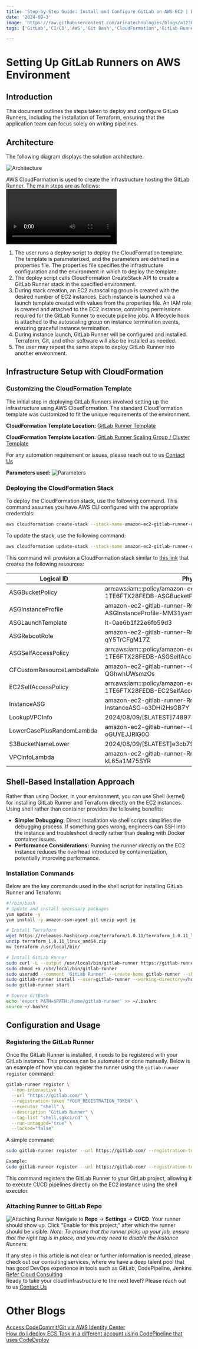 ```yaml
---
title: 'Step-by-Step Guide: Install and Configure GitLab on AWS EC2 | DevOps CI/CD with GitLab on AWS '
date: '2024-09-3'
image: 'https://raw.githubusercontent.com/arinatechnologies/blogs/a1230c7dad61f35ee5d53b0234db4f665f5a43f5/images/gitlab%20thumbnail.webp'
tags: ['GitLab','CI/CD','AWS','Git Bash','CloudFormation','GitLab Runner','CodeCommit','Terraform','AWS EC2','DevOps','Automation','Infrastructure as Code','Shell Scripting','Pipeline']

---
```

# Setting Up GitLab Runners on AWS Environment

## Introduction
This document outlines the steps taken to deploy and configure GitLab Runners, including the installation of Terraform, ensuring that the application team can focus solely on writing pipelines.

## Architecture
The following diagram displays the solution architecture.

![Architecture](https://github.com/arinatechnologies/blogs/blob/0d061d2f4057c06b187ada5d2dde7c7d765d9abc/images/gitlabrunnersimage.png)

AWS CloudFormation is used to create the infrastructure hosting the GitLab Runner. The main steps are as follows:
<Video id="KYUYm3iLOv4" title="Setting Up GitLab Runners on AWS Environment"/>

1. The user runs a deploy script to deploy the CloudFormation template. The template is parameterized, and the parameters are defined in a properties file. The properties file specifies the infrastructure configuration and the environment in which to deploy the template.
2. The deploy script calls CloudFormation CreateStack API to create a GitLab Runner stack in the specified environment.
3. During stack creation, an EC2 autoscaling group is created with the desired number of EC2 instances. Each instance is launched via a launch template created with values from the properties file. An IAM role is created and attached to the EC2 instance, containing permissions required for the GitLab Runner to execute pipeline jobs. A lifecycle hook is attached to the autoscaling group on instance termination events, ensuring graceful instance termination.
4. During instance launch, GitLab Runner will be configured and installed. Terraform, Git, and other software will also be installed as needed.
5. The user may repeat the same steps to deploy GitLab Runner into another environment.

## Infrastructure Setup with CloudFormation

### Customizing the CloudFormation Template
The initial step in deploying GitLab Runners involved setting up the infrastructure using AWS CloudFormation. The standard CloudFormation template was customized to fit the unique requirements of the environment.

**CloudFormation Template Location:** [GitLab Runner Template](https://sgk-runner-gitlab.s3.us-west-2.amazonaws.com/gitlab-runner.yaml)

**CloudFormation Template Location:** [GitLab Runner Scaling Group / Cluster Template](https://github.com/arinatechnologies/blogs/raw/814769ea883b6dad85dcdd758c71f5edf17ce3e6/code/gitlab-runner/gitlab-runner.zip)


For any automation requirement or issues, please reach out to us [ Contact Us](https://www.arinatechnologies.com/contact) <br/>

**Parameters used:**
![Parameters](https://github.com/arinatechnologies/blogs/commit/145ff3ac529cd5883e56acc20c1600fd97c76cd9#diff-5572aa29a3f5c28e2d56dacf550c662702f558ed96a03b029e43f60acd653e73)
### Deploying the CloudFormation Stack
To deploy the CloudFormation stack, use the following command. This command assumes you have AWS CLI configured with the appropriate credentials:

```bash
aws cloudformation create-stack --stack-name amazon-ec2-gitlab-runner-demo1 --template-body file://gitlab-runner.yaml --capabilities CAPABILITY_NAMED_IAM
```

To update the stack, use the following command:

```bash
aws cloudformation update-stack --stack-name amazon-ec2-gitlab-runner-demo1 --template-body file://gitlab-runner.yaml --capabilities CAPABILITY_NAMED_IAM
```

This command will provision a CloudFormation stack similar to [this link](https://us-west-2.console.aws.amazon.com/cloudformation/home?region=us-west-2#/stacks/stackinfo?stackId=arn%3Aaws%3Acloudformation%3Aus-west-2%3A533267450200%3Astack%2Famazon-ec2-gitlab-runner%2Fce23d680-55ed-11ef-b4ec-02b5a44c5779) that creates the following resources:

| Logical ID                 | Physical ID                                                                                       | Type                        |
| -------------------------- | ------------------------------------------------------------------------------------------------- | --------------------------- |
| ASGBucketPolicy            | arn:aws:iam::<account id>:policy/amazon-ec2-gitlab-runner-RnrASG-1TE6FTX28FEDB-ASGBucketPolicy     | AWS::IAM::ManagedPolicy      |
| ASGInstanceProfile          | amazon-ec2-gitlab-runner-RnrASG-1TE6FTX28FEDB-ASGInstanceProfile-MM31yammSlL2                     | AWS::IAM::InstanceProfile    |
| ASGLaunchTemplate           | lt-0ae6b1f22e6fb59d3                                                                             | AWS::EC2::LaunchTemplate     |
| ASGRebootRole               | amazon-ec2-gitlab-runner-RnrASG-1TE6F-ASGRebootRole-qY5TrCFgM17Z                                  | AWS::IAM::Role               |
| ASGSelfAccessPolicy         | arn:aws:iam::<account id>:policy/amazon-ec2-gitlab-runner-RnrASG-1TE6FTX28FEDB-ASGSelfAccessPolicy| AWS::IAM::ManagedPolicy      |
| CFCustomResourceLambdaRole  | amazon-ec2-gitlab-runner--CFCustomResourceLambdaRol-QGhwhUWsmzOs                                  | AWS::IAM::Role               |
| EC2SelfAccessPolicy         | arn:aws:iam::<account id>:policy/amazon-ec2-gitlab-runner-RnrASG-1TE6FTX28FEDB-EC2SelfAccessPolicy| AWS::IAM::ManagedPolicy      |
| InstanceASG               | amazon-ec2-gitlab-runner-RnrASG-1TE6FTX28FEDB-InstanceASG-o3DHi2HsGB7Y                            | AWS::AutoScaling::AutoScalingGroup  |
| LookupVPCInfo             | 2024/08/09/[$LATEST]74897306b3a74abd98a9c637a27c19a7                                              | Custom::VPCInfo                     |
| LowerCasePlusRandomLambda  | amazon-ec2-gitlab-runner--LowerCasePlusRandomLambd-oGUYEJJRIG0O                                   | AWS::Lambda::Function               |
| S3BucketNameLower         | 2024/08/09/[$LATEST]e3cb7909bd224ab594c81514708e7827                                              | Custom::Lowercase                   |
| VPCInfoLambda             | amazon-ec2-gitlab-runner-RnrASG-1TE6-VPCInfoLambda-kL65a1M75SYR                                   | AWS::Lambda::Function               |


## Shell-Based Installation Approach
Rather than using Docker, in your environment, you can use Shell (kernel) for installing GitLab Runner and Terraform directly on the EC2 instances. Using shell rather than container provides the following benefits:

- **Simpler Debugging:** Direct installation via shell scripts simplifies the debugging process. If something goes wrong, engineers can SSH into the instance and troubleshoot directly rather than dealing with Docker container issues.
- **Performance Considerations:** Running the runner directly on the EC2 instance reduces the overhead introduced by containerization, potentially improving performance.

### Installation Commands
Below are the key commands used in the shell script for installing GitLab Runner and Terraform:

```bash
#!/bin/bash
# Update and install necessary packages
yum update -y
yum install -y amazon-ssm-agent git unzip wget jq

# Install Terraform
wget https://releases.hashicorp.com/terraform/1.0.11/terraform_1.0.11_linux_amd64.zip
unzip terraform_1.0.11_linux_amd64.zip
mv terraform /usr/local/bin/

# Install GitLab Runner
sudo curl -L --output /usr/local/bin/gitlab-runner https://gitlab-runner-downloads.s3.amazonaws.com/latest/binaries/gitlab-runner-linux-amd64
sudo chmod +x /usr/local/bin/gitlab-runner
sudo useradd --comment 'GitLab Runner' --create-home gitlab-runner --shell /bin/bash
sudo gitlab-runner install --user=gitlab-runner --working-directory=/home/gitlab-runner
sudo gitlab-runner start

# Source GitBash
echo 'export PATH=$PATH:/home/gitlab-runner' >> ~/.bashrc
source ~/.bashrc
```

## Configuration and Usage

### Registering the GitLab Runner
Once the GitLab Runner is installed, it needs to be registered with your GitLab instance. This process can be automated or done manually. Below is an example of how you can register the runner using the `gitlab-runner register` command:

```bash
gitlab-runner register \
  --non-interactive \
  --url "https://gitlab.com/" \
  --registration-token "YOUR_REGISTRATION_TOKEN" \
  --executor "shell" \
  --description "GitLab Runner" \
  --tag-list "shell,sgkci/cd" \
  --run-untagged="true" \
  --locked="false"
```

A simple command:

```bash
sudo gitlab-runner register --url https://gitlab.com/ --registration-token <Your registration token>

Example: 
sudo gitlab-runner register --url https://gitlab.com/ --registration-token GR1348941Du4BazUzERU5M1m_LeLU
```

This command registers the GitLab Runner to your GitLab project, allowing it to execute CI/CD pipelines directly on the EC2 instance using the shell executor.

### Attaching Runner to GitLab Repo
![Attaching Runner](https://github.com/arinatechnologies/blogs/blob/3e63990bdd4e596d9db2fcea2c03f0b6871cd029/images/gitlabrunners.png)
Navigate to **Repo** → **Settings** → **CI/CD**. Your runner should show up. Click "Enable for this project," after which the runner should be visible.
*Note: To ensure that the runner picks up your job, ensure that the right tag is in place, and you may need to disable the Instance Runners.*

If any step in this article is not clear or further information is needed, please check out our consulting services, where we have a deep talent pool that has good DevOps experience in tools such as GitLab, CodePipeline, Jenkins [ Refer Cloud Consulting](https://www.arinatechnologies.com/consulting) <br/>
Ready to take your cloud infrastructure to the next level? Please reach out to us [ Contact Us](https://www.arinatechnologies.com/contact) <br/>
# Other Blogs
[Access CodeCommit/Git via AWS Identity Center](https://www.arinatechnologies.com/posts/codecommitgit) <br/>
[How do I deploy ECS Task in a different account using CodePipeline that uses CodeDeploy](https://www.arinatechnologies.com/posts/codepipeline) <br/>
